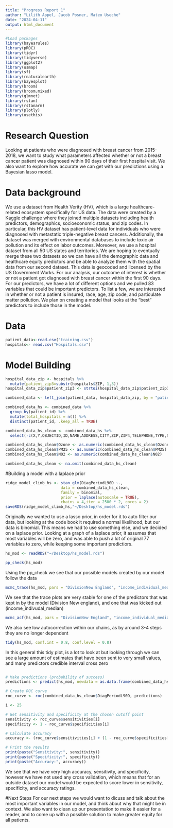```yaml
---
title: "Progress Report 1"
author: "Lilith Appel, Jacob Posner, Mateo Useche"
date: "2024-04-11"
output: html_document
---
```


```r
#Load packages
library(bayesrules)
library(pROC)
library(tidyr)
library(tidyverse)
library(ggplot2)
library(usmap)
library(sf)
library(rnaturalearth)
library(bayesplot)
library(broom)
library(broom.mixed)
library(glmnet)
library(rstan)
library(rstanarm)
library(plotly)
library(usethis)
```


# Research Question

Looking at patients who were diagnosed with breast cancer from 2015-2018, we want to study what parameters affected whether or not a breast cancer patient was diagnosed within 90 days of their first hospital visit. We also want to explore how accurate we can get with our predictions using a Bayesian lasso model. 

# Data background

We use a dataset from Health Verity (HV), which is a large healthcare-related ecosystem specifically for US data. The data were created by a Kaggle challenge where they joined multiple datasets including health predictors, demographics, socioeconomic status, and zip codes. In particular, this HV dataset has patient-level data for individuals who were diagnosed with metastatic triple-negative breast cancers. Additionally, the dataset was merged with environmental databases to include toxic air pollution and its effect on labor outcomes. 
Moreover, we use a hospital dataset from all 50 US states and territories. We are hoping to eventually merge these two datasets so we can have all the demographic data and healthcare equity predictors and be able to analyze them with the spatial data from our second dataset. This data is geocoded and licensed by the US Government Works. 
For our analysis, our outcome of interest is whether or not a patient got diagnosed with breast cancer within the first 90 days. For our predictors, we have a lot of different options and we pulled 83 variables that could be important predictors. To list a few, we are interested in whether or not a patient is insured, race, age, zip code, and particulate matter pollution. We plan on creating a model that looks at the “best” predictors to include those in the model. 


# Data

```r
patient_data<-read.csv("training.csv")
hospitals<- read.csv("Hospitals.csv")
```

# Model Building

```r
hospital_data_zip <- hospitals %>%
  mutate(patient_zip3=substr(hospitals$ZIP, 1,3)) 
hospital_data_zip$patient_zip3 <- strtoi(hospital_data_zip$patient_zip3)
```

```r
combined_data <- left_join(patient_data, hospital_data_zip, by = "patient_zip3", relationship = "many-to-many")
```


```r
combined_data_hs <- combined_data %>%
  group_by(patient_id) %>%
  mutate(total_hospitals = n()) %>%
  distinct(patient_id, .keep_all = TRUE)
```

```r
combined_data_hs_clean <- combined_data_hs %>%
  select(-c(X,Y,OBJECTID,ID,NAME,ADDRESS,CITY,ZIP,ZIP4,TELEPHONE,TYPE,STATUS,TRAUMA,POPULATION,COUNTY,COUNTRY,COUNTYFIPS,LATITUDE,LONGITUDE,NAICS_CODE,NAICS_DESC,SOURCE,SOURCEDATE,VAL_METHOD,VAL_DATE,WEBSITE,STATE_ID,ALT_NAME,ST_FIPS,OWNER,TTL_STAFF,BEDS,TRAUMA,HELIPAD,patient_state,patient_zip3,patient_gender,breast_cancer_diagnosis_code,breast_cancer_diagnosis_desc,metastatic_cancer_diagnosis_code,metastatic_first_novel_treatment,metastatic_first_novel_treatment_type))
```


```r
combined_data_hs_clean$Ozone <- as.numeric(combined_data_hs_clean$Ozone)
combined_data_hs_clean$PM25 <- as.numeric(combined_data_hs_clean$PM25)
combined_data_hs_clean$N02 <- as.numeric(combined_data_hs_clean$N02)
```

```r
combined_data_hs_clean <- na.omit(combined_data_hs_clean)
```

#Building a model with a laplace prior
```r
ridge_model_climb_hs <- stan_glm(DiagPeriodL90D ~.,
                        data = combined_data_hs_clean,
                        family = binomial,
                        prior = laplace(autoscale = TRUE),
                        chains = 4,iter = 2500 * 2, cores = 2)
saveRDS(ridge_model_climb_hs,"~/Desktop/hs_model.rds")
```

Originally we wanted to use a lasso prior, in order for it to auto filter our data, but looking at the code book it required a normal likelihood, but our data is binomial. This means we had to use something else, and we decided on a laplace prior. Looking at a graph of a laplace prior, it assumes that most variables will be zero, and was able to push a lot of original 77 variables to zero, while keeping some important predictiors. 

```r
hs_mod <- readRDS("~/Desktop/hs_model.rds")
```


```r
pp_check(hs_mod)
```
Using the pp_check we see that our possible models created by our model follow the data
```r
mcmc_trace(hs_mod, pars = "DivisionNew England", "income_individual_median")
```
We see that the trace plots are very stable for one of the predictors that was kept in by the model (Division New england), and one that was kicked out (income_indivudal_median)

```r
mcmc_acf(hs_mod, pars = "DivisionNew England", "income_individual_median")
```
We also see low autocorrection within our chains, as by around 3-4 steps they are no longer dependent


```r
tidy(hs_mod, conf.int = 0.8, conf.level = 0.8)
```
In this general this tidy plot, is a lot to look at but looking through we can see a large amount of estimates that have been sent to very small values, and many predictors credible interval cross zero

```r

```


```r
# Make predictions (probability of success)
predictions <- predict(hs_mod, newdata = as.data.frame(combined_data_hs_clean), type = "response")

# Create ROC curve
roc_curve <- roc(combined_data_hs_clean$DiagPeriodL90D, predictions)
```

```r
i <- 25

# Get sensitivity and specificity at the chosen cutoff point
sensitivity <- roc_curve$sensitivities[i]
specificity <- 1 - roc_curve$specificities[i]

# Calculate accuracy
accuracy <- (roc_curve$sensitivities[i] + (1 - roc_curve$specificities[i])) / 2

# Print the results
print(paste("Sensitivity:", sensitivity))
print(paste("Specificity:", specificity))
print(paste("Accuracy:", accuracy))
```

We see that we have very high accuracy, sensitivity, and specificity, however we have not used any cross validation, which means that for an outside dataset our model would be expected to score lower in sensitivity, specificity, and accuracy ratings. 


#Next Steps
For our next steps we would want to dicuss and talk about the most important variables in our model, and think about why that might be in context. We also want to clean up our presentation to make it easier for a reader, and to come up with a possible solution to make greater equity for all patients.  



